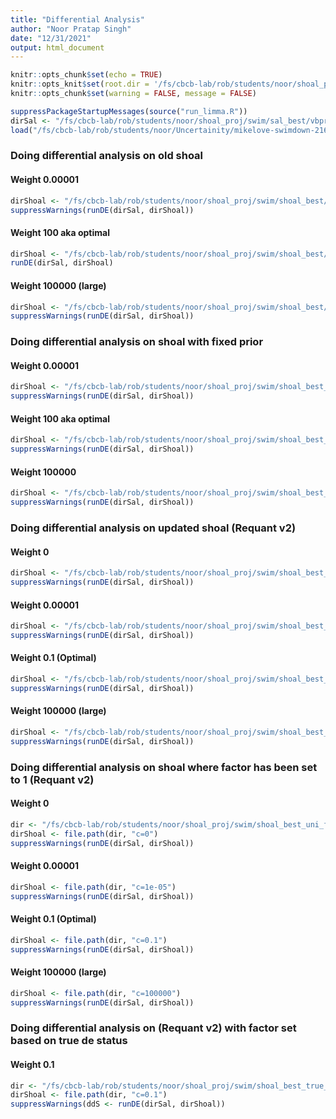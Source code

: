 ```yaml
---
title: "Differential Analysis"
author: "Noor Pratap Singh"
date: "12/31/2021"
output: html_document
---
```


```r
knitr::opts_chunk$set(echo = TRUE)
knitr::opts_knit$set(root.dir = '/fs/cbcb-lab/rob/students/noor/shoal_proj/')
knitr::opts_chunk$set(warning = FALSE, message = FALSE) 
```

```r
suppressPackageStartupMessages(source("run_limma.R"))
dirSal <- "/fs/cbcb-lab/rob/students/noor/shoal_proj/swim/sal_best/vbprior=1e0"
load("/fs/cbcb-lab/rob/students/noor/Uncertainity/mikelove-swimdown-216a1dd/simulate/data/simulate.rda")
```

### Doing differential analysis on old shoal
#### Weight 0.00001
```r
dirShoal <- "/fs/cbcb-lab/rob/students/noor/shoal_proj/swim/shoal_best/vbprior=1e0/c=1e-05"
suppressWarnings(runDE(dirSal, dirShoal))
```

#### Weight 100 aka optimal
```r
dirShoal <- "/fs/cbcb-lab/rob/students/noor/shoal_proj/swim/shoal_best/vbprior=1e0/c=100"
runDE(dirSal, dirShoal)
```

#### Weight 100000 (large)
```r
dirShoal <- "/fs/cbcb-lab/rob/students/noor/shoal_proj/swim/shoal_best/vbprior=1e0/c=100000"
suppressWarnings(runDE(dirSal, dirShoal))
```

### Doing differential analysis on shoal with fixed prior
#### Weight 0.00001
```r
dirShoal <- "/fs/cbcb-lab/rob/students/noor/shoal_proj/swim/shoal_best_fixed_prior/vbprior=1e0/c=1e-05"
suppressWarnings(runDE(dirSal, dirShoal))
```

#### Weight 100 aka optimal
```r
dirShoal <- "/fs/cbcb-lab/rob/students/noor/shoal_proj/swim/shoal_best_fixed_prior/vbprior=1e0/c=100"
suppressWarnings(runDE(dirSal, dirShoal))
```

#### Weight 100000
```r
dirShoal <- "/fs/cbcb-lab/rob/students/noor/shoal_proj/swim/shoal_best_fixed_prior/vbprior=1e0/c=100000"
suppressWarnings(runDE(dirSal, dirShoal))
```

### Doing differential analysis on updated shoal (Requant v2)
#### Weight 0
```r
dirShoal <- "/fs/cbcb-lab/rob/students/noor/shoal_proj/swim/shoal_best_updated/vbprior=1e0/c=0"
suppressWarnings(runDE(dirSal, dirShoal))
```
#### Weight 0.00001
```r
dirShoal <- "/fs/cbcb-lab/rob/students/noor/shoal_proj/swim/shoal_best_updated/vbprior=1e0/c=1e-05"
suppressWarnings(runDE(dirSal, dirShoal))
```

#### Weight 0.1 (Optimal)
```r
dirShoal <- "/fs/cbcb-lab/rob/students/noor/shoal_proj/swim/shoal_best_updated/vbprior=1e0/c=0.1"
suppressWarnings(runDE(dirSal, dirShoal))
```

#### Weight 100000 (large)
```r
dirShoal <- "/fs/cbcb-lab/rob/students/noor/shoal_proj/swim/shoal_best_updated/vbprior=1e0/c=100000"
suppressWarnings(runDE(dirSal, dirShoal))
```

### Doing differential analysis on shoal where factor has been set to 1 (Requant v2)
#### Weight 0
```r
dir <- "/fs/cbcb-lab/rob/students/noor/shoal_proj/swim/shoal_best_uni_fac/vbprior=1e0/"
dirShoal <- file.path(dir, "c=0")
suppressWarnings(runDE(dirSal, dirShoal))
```
#### Weight 0.00001
```r
dirShoal <- file.path(dir, "c=1e-05")
suppressWarnings(runDE(dirSal, dirShoal))
```

#### Weight 0.1 (Optimal)
```r
dirShoal <- file.path(dir, "c=0.1")
suppressWarnings(runDE(dirSal, dirShoal))
```

#### Weight 100000 (large)
```r
dirShoal <- file.path(dir, "c=100000")
suppressWarnings(runDE(dirSal, dirShoal))
```

### Doing differential analysis on (Requant v2) with factor set based on true de status
#### Weight 0.1
```r
dir <- "/fs/cbcb-lab/rob/students/noor/shoal_proj/swim/shoal_best_true_de_fac/vbprior=1e0/"
dirShoal <- file.path(dir, "c=0.1")
suppressWarnings(ddS <- runDE(dirSal, dirShoal))
```